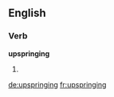 ==English==

===Verb===
'''upspringing'''

# {{present participle of|upspring}}

[[de:upspringing]]
[[fr:upspringing]]
